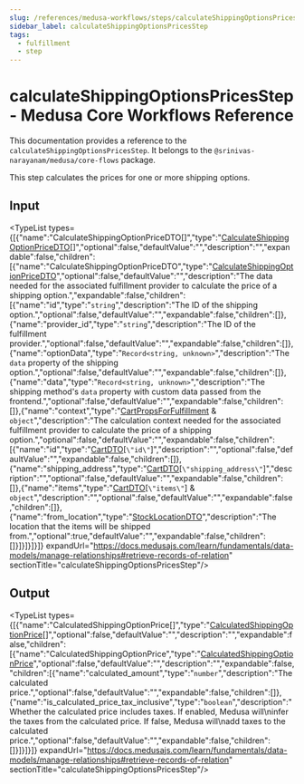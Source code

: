 ```yaml
---
slug: /references/medusa-workflows/steps/calculateShippingOptionsPricesStep
sidebar_label: calculateShippingOptionsPricesStep
tags:
  - fulfillment
  - step
---
```



# calculateShippingOptionsPricesStep - Medusa Core Workflows Reference

This documentation provides a reference to the `calculateShippingOptionsPricesStep`. It belongs to the `@srinivas-narayanam/medusa/core-flows` package.

This step calculates the prices for one or more shipping options.

## Input

<TypeList types={[{"name":"CalculateShippingOptionPriceDTO[]","type":"[CalculateShippingOptionPriceDTO](../../../../../fulfillment/interfaces/fulfillment.CalculateShippingOptionPriceDTO/page.mdx)[]","optional":false,"defaultValue":"","description":"","expandable":false,"children":[{"name":"CalculateShippingOptionPriceDTO","type":"[CalculateShippingOptionPriceDTO](../../../../../fulfillment/interfaces/fulfillment.CalculateShippingOptionPriceDTO/page.mdx)","optional":false,"defaultValue":"","description":"The data needed for the associated fulfillment provider to calculate the price of a shipping option.","expandable":false,"children":[{"name":"id","type":"`string`","description":"The ID of the shipping option.","optional":false,"defaultValue":"","expandable":false,"children":[]},{"name":"provider_id","type":"`string`","description":"The ID of the fulfillment provider.","optional":false,"defaultValue":"","expandable":false,"children":[]},{"name":"optionData","type":"`Record<string, unknown>`","description":"The `data` property of the shipping option.","optional":false,"defaultValue":"","expandable":false,"children":[]},{"name":"data","type":"`Record<string, unknown>`","description":"The shipping method's `data` property with custom data passed from the frontend.","optional":false,"defaultValue":"","expandable":false,"children":[]},{"name":"context","type":"[CartPropsForFulfillment](../../../../../fulfillment/types/fulfillment.CartPropsForFulfillment/page.mdx) & `object`","description":"The calculation context needed for the associated fulfillment provider to calculate the price of a shipping option.","optional":false,"defaultValue":"","expandable":false,"children":[{"name":"id","type":"[CartDTO](../../../../../fulfillment/interfaces/fulfillment.CartDTO/page.mdx)[`\"id\"`]","description":"","optional":false,"defaultValue":"","expandable":false,"children":[]},{"name":"shipping_address","type":"[CartDTO](../../../../../fulfillment/interfaces/fulfillment.CartDTO/page.mdx)[`\"shipping_address\"`]","description":"","optional":false,"defaultValue":"","expandable":false,"children":[]},{"name":"items","type":"[CartDTO](../../../../../fulfillment/interfaces/fulfillment.CartDTO/page.mdx)[`\"items\"`] & `object`","description":"","optional":false,"defaultValue":"","expandable":false,"children":[]},{"name":"from_location","type":"[StockLocationDTO](../../../../../fulfillment/types/fulfillment.StockLocationDTO/page.mdx)","description":"The location that the items will be shipped from.","optional":true,"defaultValue":"","expandable":false,"children":[]}]}]}]}]} expandUrl="https://docs.medusajs.com/learn/fundamentals/data-models/manage-relationships#retrieve-records-of-relation" sectionTitle="calculateShippingOptionsPricesStep"/>

## Output

<TypeList types={[{"name":"CalculatedShippingOptionPrice[]","type":"[CalculatedShippingOptionPrice](../../../../../fulfillment/types/fulfillment.CalculatedShippingOptionPrice/page.mdx)[]","optional":false,"defaultValue":"","description":"","expandable":false,"children":[{"name":"CalculatedShippingOptionPrice","type":"[CalculatedShippingOptionPrice](../../../../../fulfillment/types/fulfillment.CalculatedShippingOptionPrice/page.mdx)","optional":false,"defaultValue":"","description":"","expandable":false,"children":[{"name":"calculated_amount","type":"`number`","description":"The calculated price.","optional":false,"defaultValue":"","expandable":false,"children":[]},{"name":"is_calculated_price_tax_inclusive","type":"`boolean`","description":"Whether the calculated price includes taxes. If enabled, Medusa will\ninfer the taxes from the calculated price. If false, Medusa will\nadd taxes to the calculated price.","optional":false,"defaultValue":"","expandable":false,"children":[]}]}]}]} expandUrl="https://docs.medusajs.com/learn/fundamentals/data-models/manage-relationships#retrieve-records-of-relation" sectionTitle="calculateShippingOptionsPricesStep"/>
